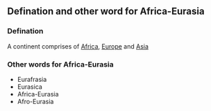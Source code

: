 ==Defination and other word for Africa-Eurasia==
===Defination===
A continent comprises of [[Africa]], [[Europe]] and [[Asia]]

===Other words for Africa-Eurasia===
*Eurafrasia
*Eurasica
*Africa-Eurasia
*Afro-Eurasia